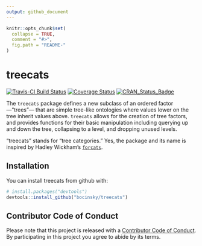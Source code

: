```yaml
---
output: github_document
---
```


<!-- README.md is generated from README.Rmd. Please edit that file -->

```r
knitr::opts_chunk$set(
  collapse = TRUE,
  comment = "#>",
  fig.path = "README-"
)
```

# treecats

[![Travis-CI Build Status](https://travis-ci.org/bocinsky/treecats.svg?branch=master)](https://travis-ci.org/bocinsky/treecats)
[![Coverage Status](https://img.shields.io/codecov/c/github/bocinsky/treecats/master.svg)](https://codecov.io/github/bocinsky/treecats?branch=master)
[![CRAN_Status_Badge](http://www.r-pkg.org/badges/version/treecats)](https://cran.r-project.org/package=treecats)

The `treecats` package defines a new subclass of an ordered factor---"trees"---
that are simple tree-like ontologies where values lower on
the tree inherit values above. `treecats` allows for the creation of 
tree factors, and provides functions for their basic manipulation including
querying up and down the tree, collapsing to a level, and dropping unused levels.

"treecats" stands for "tree categories." Yes, the package and its name is inspired by Hadley Wickham's [`forcats`](http://forcats.tidyverse.org/).

## Installation

You can install treecats from github with:

```r
# install.packages("devtools")
devtools::install_github("bocinsky/treecats")
```

<!-- ## Example -->

<!-- This is a basic example which shows you how to solve a common problem: -->

<!-- ```{r example} -->
<!-- library(magritty) -->
<!-- x <- c("John","Kyle","Molly") %>% -->
<!--   ontology() %>% -->

<!-- ``` -->


## Contributor Code of Conduct
Please note that this project is released with a [Contributor Code of Conduct](CONDUCT.md). By participating in this project you agree to abide by its terms.
